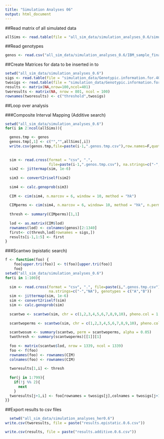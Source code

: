 ```yaml
---
title: "Simulation Analyses 06"
output: html_document
---
```


##Read matrix of all simulated data
```r
allSims <- read.table(file = "all_sim_data/simulation_analyses_0.6/simulation_data/Simulated.Data.100.Reps.Herit.0.6.txt",header=T,stringsAsFactors=F)
```

##Read genotypes
```r
genos <- read.csv("all_sim_data/simulation_analyses_0.6/IBM_sample_final1.csv",header=T,stringsAsFactors=F,na.strings=c("-","NA"))
```

##Create Matrices for data to be inserted in to
```r
setwd("all_sim_data/simulation_analyses_0.6")
sigs <- read.table(file = "simulation_data/Genotypic.information.for.400.Additive.QTN.txt",stringsAsFactors=F,header=T, sep = "\t")[,1]
twosigs <- read.table(file = "simulation_data/Genotypic.information.for.400.Epistatic.QTN.txt",stringsAsFactors=F,header=T, sep = "\t")[,1]
results <- matrix(NA,nrow=100,ncol=401)
tworesults <- matrix(NA, nrow = 801, ncol = 100)
rownames(tworesults) <- c("threshold",twosigs)
```

##Loop over analysis

###Composite Interval Mapping (Additive search)
```r
setwd("all_sim_data/simulation_analyses_0.6")
for(i in 2:ncol(allSims)){

  genos.tmp <- genos
  genos.tmp[,1] <- c("","",allSims[,i])
  write.csv(genos.tmp,file=paste(i-1,".genos.tmp.csv"),row.names=F,quote=F)
  
  
  sim <- read.cross(format = "csv", ".", 
                    file=paste(i-1,".genos.tmp.csv"), na.strings=c("-","NA"), genotypes = c("A","B"))
  sim2 <- jittermap(sim, 1e-6)
  
  sim3 <- convert2riself(sim2)
  
  sim4 <- calc.genoprob(sim3)
  
  CIM <- cim(sim4, n.marcov = 6, window = 10, method = "hk")
  
  CIMperms <- cim(sim4, n.marcov = 6, window= 10, method = "hk", n.perm = 100)
  
  thresh <- summary(CIMperms)[1,1]
  
  lod <- as.matrix(CIM$lod)
  rownames(lod) <- colnames(genos)[2:1340]
  first<- c(thresh,lod[rownames = sigs,])
  results[i-1,1:5] <- first
}
```
###Scantwo (epistatic search)
```r
f <- function(foo) {
    foo[upper.tri(foo)] <- t(foo)[upper.tri(foo)]
    foo}
setwd("all_sim_data/simulation_analyses_0.6")
for(i in 1:100){
  
  sim <- read.cross(format = "csv", ".", file=paste(i,".genos.tmp.csv"),
                    na.strings=c("-","NA"), genotypes = c("A","B"))
  sim <- jittermap(sim, 1e-6)
  sim <- convert2riself(sim)
  sim <- calc.genoprob(sim)
  
  scantwo <- scantwo(sim, chr = c(1,2,3,4,5,6,7,8,9,10), pheno.col = 1, model = "normal", method = "hk", addcovar = NULL, intcovar = NULL, weights = NULL, use = "all.obs")
  
  scantwoperms <- scantwo(sim, chr = c(1,2,3,4,5,6,7,8,9,10), pheno.col = 1, model = "normal", method = "hk", addcovar = NULL, intcovar = NULL, weights = NULL, use = "all.obs", n.perm = 100)
  
  scantwosum <- summary(scantwo, perm = scantwoperms, alpha = 0.05)
  twothresh <- summary(scantwoperms)[[1]][1]
  
  foo <- matrix(scantwo$lod, nrow = 1339, ncol = 1339)
  foo <- f(foo)
  rownames(foo) <- rownames(CIM)
  colnames(foo) <- rownames(CIM)
  
  tworesults[1,i] <- thresh
  
  for(j in 1:799){
    if(!j %% 2){
      next
    }
  tworesults[j+1,i] <- foo[rownames = twosigs[j],colnames = twosigs[j+1]]
}}
```

##Export results to csv files
```r
  setwd("all_sim_data/simulation_analyses_her0.6")
write.csv(tworesults, file = paste("results.epistatic.0.6.csv"))

write.csv(results, file = paste("results.additive.0.6.csv"))
```
